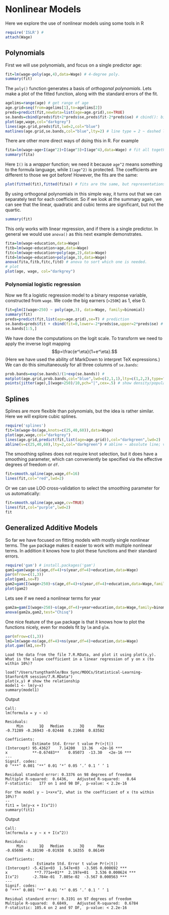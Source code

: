 Nonlinear Models
========================================================
Here we explore the use of nonlinear models using some tools in R

```r
require('ISLR') # 
attach(Wage)
```

Polynomials
------------

First we will use polynomials, and focus on a single predictor age:

```r
fit=lm(wage~poly(age,4),data=Wage) # 4-degree poly.
summary(fit)
```

The `poly()` function generates a basis of *orthogonal polynomials*.
Lets make a plot of the fitted function, along with the standard errors of the fit.

```r
agelims=range(age) # get range of age
age.grid=seq(from=agelims[1],to=agelims[2])
preds=predict(fit,newdata=list(age=age.grid),se=TRUE)
se.bands=cbind(preds$fit+2*preds$se,preds$fit-2*preds$se) # cbind(): bind columns
plot(age,wage,col="darkgrey")
lines(age.grid,preds$fit,lwd=2,col="blue")
matlines(age.grid,se.bands,col="blue",lty=2) # line type = 2 ~ dashed line.
```

There are other more direct ways of doing this in R. For example

```r
fita=lm(wage~age+I(age^2)+I(age^3)+I(age^4),data=Wage) # fit all together
summary(fita)
```

Here `I()` is a *wrapper* function; we need it because `age^2` means something to the formula language, 
while `I(age^2)` is protected.
The coefficients are different to those we got before! However, the fits are the same:

```r
plot(fitted(fit),fitted(fita)) # fits are the same, but representations are different.
```

By using orthogonal polynomials in this simple way, it turns out that we can separately test
for each coefficient. So if we look at the summary again, we can see that the linear, quadratic
and cubic terms are significant, but not the quartic.

```r
summary(fit)
```

This only works with linear regression, and if there is a single predictor. In general we would use `anova()`
as this next example demonstrates.

```r
fita=lm(wage~education,data=Wage)
fitb=lm(wage~education+age,data=Wage)
fitc=lm(wage~education+poly(age,2),data=Wage)
fitd=lm(wage~education+poly(age,3),data=Wage)
anova(fita,fitb,fitc,fitd) # anova to sort which one is needed.
# plot
plot(age, wage, col="darkgrey")
```

### Polynomial logistic regression

Now we fit a logistic regression model to a binary response variable, 
constructed from `wage`. We code the big earners (`>250K`) as 1, else 0.

```r
fit=glm(I(wage>250) ~ poly(age,3), data=Wage, family=binomial)
summary(fit)
preds=predict(fit,list(age=age.grid),se=T) # prediction
se.bands=preds$fit + cbind(fit=0,lower=-2*preds$se,upper=2*preds$se) # fit=0 to replicate n times.
se.bands[1:5,]
```

We have done the computations on the logit scale. To transform we need to apply the inverse logit
mapping 
$$p=\frac{e^\eta}{1+e^\eta}.$$
(Here we have used the ability of MarkDown to interpret TeX expressions.) 
We can do this simultaneously for all three columns of `se.bands`:

```r
prob.bands=exp(se.bands)/(1+exp(se.bands)) # 
matplot(age.grid,prob.bands,col="blue",lwd=c(2,1,1),lty=c(1,2,2),type="l",ylim=c(0,.1))
points(jitter(age),I(wage>250)/10,pch="|",cex=.5) # show density/population.
```

Splines
-------
Splines are more flexible than polynomials, but the idea is rather similar.
Here we will explore cubic splines.

 ```r
require('splines')
fit=lm(wage~bs(age,knots=c(25,40,60)),data=Wage)
plot(age,wage,col="darkgrey")
lines(age.grid,predict(fit,list(age=age.grid)),col="darkgreen",lwd=2)
abline(v=c(25,40,60),lty=2,col="darkgreen") # abline ~ absolute line; vertical v at column 25, 40, 60.
```

The smoothing splines does not require knot selection, but it does have a smoothing parameter,
which can conveniently be specified via the effective degrees of freedom or `df`.

```r
fit=smooth.spline(age,wage,df=16)
lines(fit,col="red",lwd=2)
```

Or we can use LOO cross-validation to select the smoothing parameter for us automatically:

```r
fit=smooth.spline(age,wage,cv=TRUE)
lines(fit,col="purple",lwd=2)
fit
```

Generalized Additive Models
---------------------------

So far we have focused on fitting models with mostly single nonlinear terms.
The `gam` package makes it easier to work with multiple nonlinear terms. In addition 
it knows how to plot these functions and their standard errors.

```r
require('gam') # install.packages('gam')
gam1=gam(wage~s(age,df=4)+s(year,df=4)+education,data=Wage)
par(mfrow=c(1,3))
plot(gam1,se=T)
gam2=gam(I(wage>250)~s(age,df=4)+s(year,df=4)+education,data=Wage,family=binomial)
plot(gam2)
```

Lets see if we need a nonlinear terms for year

```r
gam2a=gam(I(wage>250)~s(age,df=4)+year+education,data=Wage,family=binomial)
anova(gam2a,gam2,test="Chisq")
```

One nice feature of the `gam` package is that it knows how to plot the functions nicely,
even for models fit by `lm` and `glm`.

```r
par(mfrow=c(1,3))
lm1=lm(wage~ns(age,df=4)+ns(year,df=4)+education,data=Wage)
plot.gam(lm1,se=T)
```

```Assignment
Load the data from the file 7.R.RData, and plot it using plot(x,y). What is the slope coefficient in a linear regression of y on x (to within 10%)?

load("/Users/tungthanhle/Box Sync/MOOCs/Statistical-Learning-Stanford/R session/7.R.RData")
plot(x,y) # show the relationship
model1 <- lm(y~x)
summary(model1)
```

Output
```
Call:
lm(formula = y ~ x)

Residuals:
     Min       1Q   Median       3Q      Max 
-0.71289 -0.26943 -0.02448  0.21068  0.83582 

Coefficients:
            Estimate Std. Error t value Pr(>|t|)    
(Intercept) 95.43627    7.14200   13.36   <2e-16 ***
x           **-0.67483**    0.05073  -13.30   <2e-16 ***
---
Signif. codes:  
0 ‘***’ 0.001 ‘**’ 0.01 ‘*’ 0.05 ‘.’ 0.1 ‘ ’ 1

Residual standard error: 0.3376 on 98 degrees of freedom
Multiple R-squared:  0.6436,	Adjusted R-squared:   0.64 
F-statistic:   177 on 1 and 98 DF,  p-value: < 2.2e-16
```

```
For the model y ~ 1+x+x^2, what is the coefficient of x (to within 10%)?
--
fit1 = lm(y~x + I(x^2))
summary(fit1)
```
Output
```
Call:
lm(formula = y ~ x + I(x^2))

Residuals:
     Min       1Q   Median       3Q      Max 
-0.65698 -0.18190 -0.01938  0.16355  0.86149 

Coefficients:
              Estimate Std. Error t value Pr(>|t|)    
(Intercept) -5.421e+03  1.547e+03  -3.505 0.000692 ***
x            **7.771e+01**  2.197e+01   3.536 0.000624 ***
I(x^2)      -2.784e-01  7.805e-02  -3.567 0.000563 ***
---
Signif. codes:  
0 ‘***’ 0.001 ‘**’ 0.01 ‘*’ 0.05 ‘.’ 0.1 ‘ ’ 1

Residual standard error: 0.3191 on 97 degrees of freedom
Multiple R-squared:  0.6849,	Adjusted R-squared:  0.6784 
F-statistic: 105.4 on 2 and 97 DF,  p-value: < 2.2e-16
```



 
